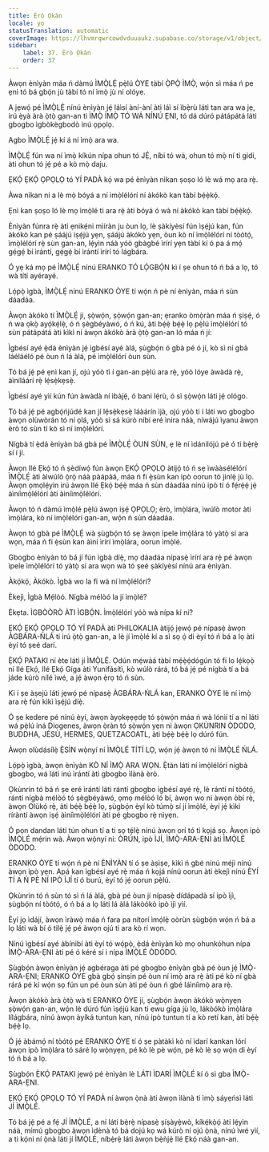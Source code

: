 ```yaml
---
title: Èrò Ọkàn
locale: yo
statusTranslation: automatic
coverImage: https://lhvmrqwrcowdvduuaukz.supabase.co/storage/v1/object/public/strapi-uploads/small_cover-educacion-fundamental.webp-2d51a7828a2b1309555be27f7e2a61a0.webp
sidebar:
    label: 37. Èrò Ọkàn
    order: 37
---
```

Àwọn ènìyàn máa ń dàmú ÌMỌ̀LẸ́ pẹ̀lú ÒYE tàbí Ọ̀PỌ̀ ÌMỌ̀, wọ́n sì máa ń pe ẹni tó bá gbọ́n jù tàbí tó ní ìmọ̀ jù ní olóye.

A jẹwọ́ pé ÌMỌ̀LẸ́ nínú ènìyàn jẹ́ láìsí àní-àní àti láì sí ìbẹ̀rù láti tan ara wa jẹ, irú ẹ̀yà àrà ọ̀tọ̀ gan-an ti ÌMỌ̀ ÌMỌ̀ TÓ WÁ NÍNÚ ẸNI, tó dá dúró pátápátá láti gbogbo ìgbòkègbodò inú ọpọlọ.

Agbo ÌMỌ̀LẸ́ jẹ́ kí á ní ìmọ̀ ara wa.

ÌMỌ̀LẸ́ fún wa ní ìmọ̀ kíkún nípa ohun tó JẸ́, níbi tó wà, ohun tó mọ̀ ní ti gidi, àti ohun tó jẹ́ pé a kò mọ̀ daju.

ẸKỌ́ ẸKỌ́ ỌPỌLỌ tó YÍ PADÀ kọ́ wa pé ènìyàn nìkan ṣoṣo ló lè wá mọ ara rẹ̀.

Àwa nìkan ni a lè mọ̀ bóyá a ní ìmọ̀lélórí ní àkókò kan tàbí bẹ́ẹ̀kọ́.

Ẹnì kan ṣoṣo ló lè mọ ìmọ̀lé ti ara rẹ̀ àti bóyá ó wà ní àkókò kan tàbí bẹ́ẹ̀kọ́.

Ènìyàn fúnra rẹ̀ àti ẹnikẹ́ni mìíràn ju òun lọ, lè ṣàkíyèsí fún ìṣẹ́jú kan, fún àkókò kan pé ṣáájú ìṣẹ́jú yẹn, ṣáájú àkókò yẹn, òun kò ní ìmọ̀lélórí ní tòótọ́, ìmọ̀lélórí rẹ̀ sùn gan-an, lẹ́yìn náà yóò gbàgbé ìrírí yẹn tàbí kí ó pa á mọ́ gẹ́gẹ́ bí ìrántí, gẹ́gẹ́ bí ìrántí ìrírí tó lágbára.

Ó yẹ ká mọ pé ÌMỌ̀LẸ́ nínú ERANKO TÓ LỌ́GBỌ́N kì í ṣe ohun tó ń bá a lọ, tó wà títí ayérayé.

Lọ́pọ̀ ìgbà, ÌMỌ̀LẸ́ nínú ERANKO ÒYE tí wọ́n ń pè ní ènìyàn, máa ń sùn dáadáa.

Àwọn àkókò tí ÌMỌ̀LẸ́ jí, ṣọ̀wọ́n, ṣọ̀wọ́n gan-an; ẹranko òmọ̀ràn máa ń ṣiṣẹ́, ó ń wa ọkọ̀ ayọ́kẹ́lẹ̀, ó ń ṣègbéyàwó, ó ń kú, àti bẹ́ẹ̀ bẹ́ẹ̀ lọ pẹ̀lú ìmọ̀lélórí tó sùn pátápátá àti kìkì ní àwọn àkókò àrà ọ̀tọ̀ gan-an ló máa ń jí:

Ìgbésí ayé ẹ̀dá ènìyàn jẹ́ ìgbésí ayé àlá, ṣùgbọ́n ó gbà pé ó jí, kò sì ní gbà láéláéló pé òun ń lá àlá, pé ìmọ̀lélórí òun sùn.

Tó bá jẹ́ pé ẹnì kan jí, ojú yóò tì í gan-an pẹ̀lú ara rẹ̀, yóò lóye àwàdà rẹ̀, àìníláárí rẹ̀ lẹ́sẹ̀kẹsẹ̀.

Ìgbésí ayé yìí kún fún àwàdà ní ìbàjẹ́, ó bani lẹ́rù, ó sì ṣọ̀wọ́n láti jẹ́ ológo.

Tó bá jẹ́ pé agbọ́ńjúdé kan jí lẹ́sẹ̀kẹsẹ̀ láàárín ìjà, ojú yóò ti í láti wo gbogbo àwọn olùwòrán tó ní ọlá, yóò sì sá kúrò níbi eré ìnira náà, níwájú ìyanu àwọn èrò tó sùn tí kò sì ní ìmọ̀lélórí.

Nígbà tí ẹ̀dá ènìyàn bá gbà pé ÌMỌ̀LẸ́ ÒUN SÙN, ẹ lè ní ìdánilójú pé ó ti bẹ̀rẹ̀ sí í jí.

Àwọn Ilé Ẹkọ́ tó ń ṣèdíwọ́ fún àwọn ẸKỌ́ ỌPỌLỌ àtijọ́ tó ń sẹ ìwààsélélórí ÌMỌ̀LẸ́ àti àìwúlò ọ̀rọ̀ náà pàápàá, máa ń fi ẹ̀sùn kan ipò oorun tó jinlẹ̀ jù lọ. Àwọn ọmọlẹ́yìn irú àwọn Ilé Ẹkọ́ bẹ́ẹ̀ máa ń sùn dáadáa nínú ipò tí ó fẹ́rẹ̀ẹ́ jẹ́ àìníìmọ̀lélórí àti àìníìmọ̀lélórí.

Àwọn tó ń dàmú ìmọ̀lé pẹ̀lú àwọn iṣẹ́ ỌPỌLỌ; èrò, ìmọ̀lára, ìwúlò motor àti ìmọ̀lára, kò ní ìmọ̀lélórí gan-an, wọ́n ń sùn dáadáa.

Àwọn tó gbà pé ÌMỌ̀LẸ́ wà ṣùgbọ́n tó sẹ àwọn ìpele ìmọ̀lára tó yàtọ̀ sí ara wọn, máa ń fi ẹ̀sùn kan àìní ìrírí ìmọ̀lára, oorun ìmọ̀lé.

Gbogbo ènìyàn tó bá jí fún ìgbà díẹ̀, mọ dáadáa nípasẹ̀ ìrírí ara rẹ̀ pé àwọn ìpele ìmọ̀lélórí tó yàtọ̀ sí ara wọn wà tó ṣeé ṣàkíyèsí nínú ara ènìyàn.

Àkọ́kọ́, Àkókò. Ìgbà wo la fi wà ní ìmọ̀lélórí?

Èkejì, Ìgbà Mẹ́lòó. Nígbà mélòó la jí ìmọ̀lé?

Èkẹta. ÌGBÒÒRÒ ÀTI ÌGBỌ́N. Ìmọ̀lélórí yóò wà nípa kí ni?

ẸKỌ́ ẸKỌ́ ỌPỌLỌ TÓ YÍ PADÀ àti PHILOKALIA àtijọ́ jẹwọ́ pé nípasẹ̀ àwọn ÀGBÁRA-ŃLÁ ti irú ọ̀tọ̀ gan-an, a lè jí ìmọ̀lé kí a sì sọ ọ́ di èyí tó ń bá a lọ àti èyí tó ṣeé darí.

Ẹ̀KỌ́ PATAKI ní ète láti jí ÌMỌ̀LÉ. Ọdún mẹ́wàá tàbí mẹ́ẹ̀ẹ́dógún tó fi lo lẹ́kọọ̀ ní Ilé Ẹkọ́, Ilé Ẹkọ́ Gíga àti Yunifásítì, kò wúlò rárá, tó bá jẹ́ pé nígbà tí a bá jáde kúrò nílé ìwé, a jẹ́ àwọn ẹ̀rọ tó ń sùn.

Kì í ṣe àṣejù láti jẹwọ́ pé nípasẹ̀ ÀGBÁRA-ŃLÁ kan, ERANKO ÒYE lè ní ìmọ̀ ara rẹ̀ fún kìkì ìṣẹ́jú díẹ̀.

Ó ṣe kedere pé nínú èyí, àwọn àyọkẹẹẹdẹ tó ṣọ̀wọ́n máa ń wà lónìí tí a ní láti wá pẹ̀lú iná Diogenes, àwọn ọ̀ràn tó ṣọ̀wọ́n yẹn ni àwọn ỌKÙNRIN ÒDODO, BUDDHA, JÉSÙ, HERMES, QUETZACOATL, àti bẹ́ẹ̀ bẹ́ẹ̀ lọ dúró fún.

Àwọn olùdásílẹ̀ Ẹ̀SÌN wọ̀nyí ní ÌMỌ̀LÉ TÍTÍ LỌ, wọ́n jẹ́ àwọn tó ní ÌMỌ̀LÉ ŃLÁ.

Lọ́pọ̀ ìgbà, àwọn ènìyàn KÒ NÍ ÌMỌ̀ ARA WỌN. Ẹ̀tàn láti ní ìmọ̀lélórí nígbà gbogbo, wá láti inú ìrántí àti gbogbo ìlànà èrò.

Ọkùnrin tó bá ń ṣe eré ìrántí láti rántí gbogbo ìgbésí ayé rẹ̀, lè rántí ní tòótọ́, rántí nígbà mélòó tó ṣègbéyàwó, ọmọ mélòó ló bí, àwọn wo ni àwọn òbí rẹ̀, àwọn Olùkọ́ rẹ̀, àti bẹ́ẹ̀ bẹ́ẹ̀ lọ, ṣùgbọ́n èyí kò túmọ̀ sí jí ìmọ̀lé, èyí jẹ́ kìkì ríràntí àwọn iṣẹ́ àìníìmọ̀lélórí àti pé gbogbo rẹ̀ nìyẹn.

Ó pọn dandan láti tún ohun tí a ti sọ tẹ́lẹ̀ nínú àwọn orí tó ti kọjá sọ. Àwọn ipò ÌMỌ̀LÉ mẹ́rin wà. Àwọn wọ̀nyí ni: ÒRÚN, ipò ÌJÍ, ÌMỌ̀-ARA-ẸNI àti ÌMỌ̀LÉ ÒDODO.

ERANKO ÒYE tí wọ́n ń pè ní ÈNÌYÀN tí ó ṣe àṣìṣe, kìkì ń gbé nínú méjì nínú àwọn ipò yẹn. Apá kan ìgbésí ayé rẹ̀ máa ń kọjá nínú oorun àti èkejì nínú ÈYÍ TÍ A Ń PÈ NÍ IPÒ ÌJÍ tí ó burú, èyí tó jẹ́ oorun pẹ̀lú.

Ọkùnrin tó ń sùn tó sì ń lá àlá, gbà pé òun jí nípasẹ̀ dídápadà sí ipò ìjì, ṣùgbọ́n ní tòótọ́, ó ń bá a lọ láti lá àlá lákòókò ipò ìjì yìí.

Èyí jọ ìdájí, àwọn ìràwọ̀ máa ń fara pa nítorí ìmọ́lẹ̀ oòrùn ṣùgbọ́n wọ́n ń bá a lọ láti wà bí ó tilẹ̀ jẹ́ pé àwọn ojú ti ara kò rí wọn.

Nínú ìgbésí ayé àbínibí àti èyí tó wọ́pọ̀, ẹ̀dá ènìyàn kò mọ ohunkóhun nípa ÌMỌ̀-ARA-ẸNI àti pé ó kéré sí i nípa ÌMỌ̀LÉ ÒDODO.

Ṣùgbọ́n àwọn ènìyàn jẹ́ agbéraga àti pé gbogbo ènìyàn gbà pé òun jẹ́ ÌMỌ̀-ARA-ẸNI; ERANKO ÒYE gbà gbọ́ ṣinṣin pé òun ní ìmọ̀ ara rẹ̀ àti pé kò ní gbà rárá pé kí wọ́n sọ fún un pé òun sùn àti pé òun ń gbé láìníìmọ̀ ara rẹ̀.

Àwọn àkókò àrà ọ̀tọ̀ wà tí ERANKO ÒYE jí, ṣùgbọ́n àwọn àkókò wọ̀nyẹn ṣọ̀wọ́n gan-an, wọ́n lè dúró fún ìṣẹ́jú kan ti ewu gíga jù lọ, lákòókò ìmọ̀lára lílágbára, nínú àwọn àyíká tuntun kan, nínú ipò tuntun tí a kò retí kan, àti bẹ́ẹ̀ bẹ́ẹ̀ lọ.

Ó jẹ́ àbámọ́ ní tòótọ́ pé ERANKO ÒYE tí ó ṣe pàtàkì kò ní ìdarí kankan lórí àwọn ipò ìmọ̀lára tó sáré lọ wọ̀nyẹn, pé kò lè pè wọ́n, pé kò lè sọ wọ́n di èyí tó ń bá a lọ.

Ṣùgbọ́n Ẹ̀KỌ́ PATAKI jẹwọ́ pé ènìyàn lè LÁTI ÌDARÍ ÌMỌ̀LÉ kí ó sì gba ÌMỌ̀-ARA-ẸNI.

ẸKỌ́ ẸKỌ́ ỌPỌLỌ TÓ YÍ PADÀ ní àwọn ọ̀nà àti àwọn ìlànà ti ìmọ̀ sáyẹńsì láti JÍ ÌMỌ̀LÉ.

Tó bá jẹ́ pé a fẹ́ JÍ ÌMỌ̀LÉ, a ní láti bẹ̀rẹ̀ nípasẹ̀ ṣíṣàyẹ̀wò, kíkẹ́kọ̀ọ́ àti lẹ́yìn náà, mímú gbogbo àwọn ìdènà tó bá dojú kọ wá kúrò ní ojú ọ̀nà, nínú ìwé yìí, a ti kọ́ni ní ọ̀nà láti jí ÌMỌ̀LÉ, níbẹ̀rẹ̀ láti àwọn bẹ̀ǹjẹ́ Ilé Ẹkọ́ náà gan-an.
